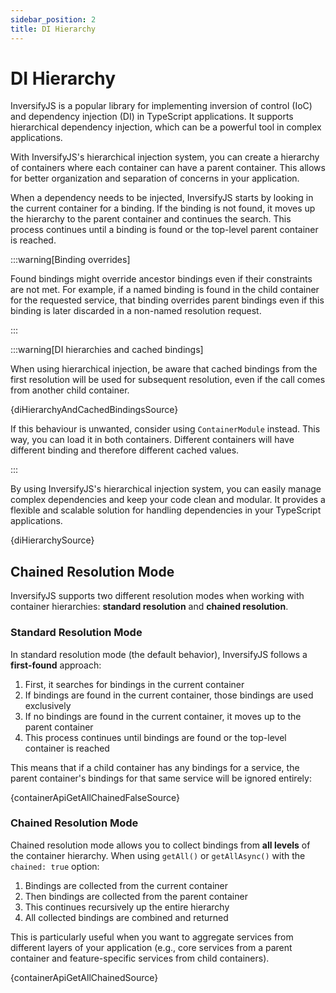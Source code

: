 ```yaml
---
sidebar_position: 2
title: DI Hierarchy
---
```


# DI Hierarchy

InversifyJS is a popular library for implementing inversion of control (IoC) and dependency injection (DI) in TypeScript applications. It supports hierarchical dependency injection, which can be a powerful tool in complex applications.

With InversifyJS's hierarchical injection system, you can create a hierarchy of containers where each container can have a parent container. This allows for better organization and separation of concerns in your application.

When a dependency needs to be injected, InversifyJS starts by looking in the current container for a binding. If the binding is not found, it moves up the hierarchy to the parent container and continues the search. This process continues until a binding is found or the top-level parent container is reached.

:::warning[Binding overrides]

Found bindings might override ancestor bindings even if their constraints are not met. For example, if a named binding is found in the child container for the requested service, that binding overrides parent bindings even if this binding is later discarded in a non-named resolution request.

:::

:::warning[DI hierarchies and cached bindings]

When using hierarchical injection, be aware that cached bindings from the first resolution will be used for subsequent resolution, even if the call comes from another child container.

<CodeBlock language="ts">{diHierarchyAndCachedBindingsSource}</CodeBlock>

If this behaviour is unwanted, consider using `ContainerModule` instead. This way, you can load it in both containers. Different containers will have different binding and therefore different cached values.

:::

By using InversifyJS's hierarchical injection system, you can easily manage complex dependencies and keep your code clean and modular. It provides a flexible and scalable solution for handling dependencies in your TypeScript applications.

<CodeBlock language="ts">{diHierarchySource}</CodeBlock>

## Chained Resolution Mode

InversifyJS supports two different resolution modes when working with container hierarchies: **standard resolution** and **chained resolution**.

### Standard Resolution Mode

In standard resolution mode (the default behavior), InversifyJS follows a **first-found** approach:

1. First, it searches for bindings in the current container
2. If bindings are found in the current container, those bindings are used exclusively
3. If no bindings are found in the current container, it moves up to the parent container
4. This process continues until bindings are found or the top-level container is reached

This means that if a child container has any bindings for a service, the parent container's bindings for that same service will be ignored entirely:

<CodeBlock language="ts">{containerApiGetAllChainedFalseSource}</CodeBlock>

### Chained Resolution Mode

Chained resolution mode allows you to collect bindings from **all levels** of the container hierarchy. When using `getAll()` or `getAllAsync()` with the `chained: true` option:

1. Bindings are collected from the current container
2. Then bindings are collected from the parent container  
3. This continues recursively up the entire hierarchy
4. All collected bindings are combined and returned

This is particularly useful when you want to aggregate services from different layers of your application (e.g., core services from a parent container and feature-specific services from child containers).

<CodeBlock language="ts">{containerApiGetAllChainedSource}</CodeBlock>

